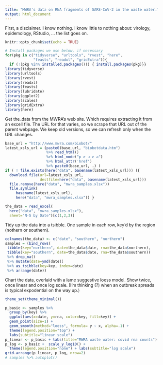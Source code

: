 ```yaml
---
title: "MWRA's data on RNA fragments of SARS-CoV-2 in the waste water."
output: html_document
---
```


First, a disclaimer.  I know nothing.  I know little to nothing about: virology, epidemology, RStudio, ... the list goes on.
```r
knitr::opts_chunk$set(echo = TRUE)

# Install packages we use below, if necessary
for(pkg in c("tidyverse", "urltools", "rvest", "here",
             "feasts", "readxl", "gridExtra")){
  if (!(pkg %in% installed.packages())) { install.packages(pkg)}}
library(tidyverse)
library(urltools)
library(rvest)
library(readxl)
library(feasts)
library(lubridate)
library(ggplot2)
library(scales)
library(gridExtra)
library(here)
```
Get the_data from the MWRA's web site.  Which requires extracting it from an excell file. The URL for that varies, so we scrape that URL out of the parent webpage.  We keep old versions, so we can refresh only when the URL changes.
```r
base_url = "http://www.mwra.com/biobot/"
latest_xsls_url = (paste0(base_url, "biobotdata.htm") 
                   %>% read_html()
                   %>% html_node("p > u > a")
                   %>% html_attr('href')
                   %>% paste0(base_url, .) )
if ( ! file.exists(here("data", basename(latest_xsls_url))) ){
  download.file(url=latest_xsls_url, 
                destfile=here("data", basename(latest_xsls_url)))
  file.remove(here("data", "mwra_samples.xlsx"))
  file.symlink(
     basename(latest_xsls_url),
     here("data", "mwra_samples.xlsx")) }

the_data = read_excel(
  here("data", "mwra_samples.xlsx"), 
  sheet="N-S by Date")[c(1,2,3)]
```
Tidy up the data into a tsibble.  One sample in each row, key'd by the region (nothern or southern).
```r
colnames(the_data) <- c("date", "southern", "northern")
samples = (bind_rows(
 tibble(key="northern", date=the_data$date, rna=the_data$northern),
 tibble(key="southern", date=the_data$date, rna=the_data$southern))
 %>% drop_na()
 %>% mutate(date=ymd(date))
 %>% as_tsibble(key=key, index=date)
 %>% arrange(date))
```
Chart the data, overlaid with a lame suggestive loess model.  Show twice, once linear and once log scale.  (I'm thinking (?) when an outbreak spreads is typical expodential on the way up.)
```r
theme_set(theme_minimal())

p_basic <- samples %>% 
  group_by(key) %>% 
  ggplot(aes(x=date, y=rna, color=key, fill=key)) + 
  geom_point(size=1) + 
  geom_smooth(method="loess", formula= y ~ x, alpha=.1) +
  theme(legend.position="top") +
  labs(subtitle="linear scale")
p_linear <- p_basic + labs(title="MWRA waste water: covid rna counts")
p_log <- p_basic +  scale_y_log10() + 
  theme(legend.position="none") + labs(subtitle="log scale")
grid.arrange(p_linear, p_log, nrow=2)
# samples %>% autoplot()
```